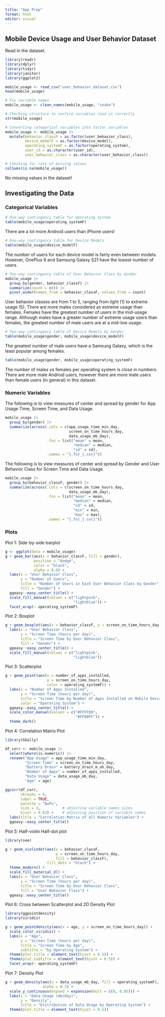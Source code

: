 ```yaml
---
title: "App Prep"
format: html
editor: visual
---
```


## Mobile Device Usage and User Behavior Dataset

Read in the dataset.

```r
library(readr)
library(dplyr)
library(tidyr)
library(janitor)
library(ggplot2)

mobile_usage <- read_csv("user_behavior_dataset.csv")
head(mobile_usage)

# Fix variable names 
mobile_usage <- clean_names(mobile_usage, "snake")
```

```r
# Checking structure to confirm variables read in correctly
str(mobile_usage)
```

```r
# Converting categorical variables into factor variables
mobile_usage <- mobile_usage |>
  mutate(behavior_classF = as.factor(user_behavior_class),
         device_modelF = as.factor(device_model),
         operating_systemF = as.factor(operating_system),
         user_id = as.character(user_id),
         user_behavior_class = as.character(user_behavior_class))

```

```r
# Checking for rate of missing values
colSums(is.na(mobile_usage))
```

No missing values in the dataset!

## Investigating the Data

### Categorical Variables

```r
# One-way contingency table for Operating System
table(mobile_usage$operating_systemF)
```

There are a lot more Android users than iPhone users!

```r
# One-way contingency table for Device Models
table(mobile_usage$device_modelF)
```

The number of users for each device model is fairly even between models. However, OnePlus 9 and Samsung Galaxy S21 have the lowest number of users.

```r
# Two-way contingency table of User Behavior Class by Gender
mobile_usage |>
  group_by(gender, behavior_classF) |>
  summarize(count = n()) |>
  pivot_wider(names_from = behavior_classF, values_from = count)
```

User behavior classes are from 1 to 5, ranging from light (1) to extreme usage (5). There are more males considered as extreme usage than females. Females have the greatest number of users in the mid-usage range. Although males have a greater number of extreme usage users than females, the greatest number of male users are at a mid-low usage.

```r
# Two-way contingency table of Device Models by Gender
table(mobile_usage$gender, mobile_usage$device_modelF)
```

The greatest number of male users have a Samsung Galaxy, which is the least popular among females.

```r
table(mobile_usage$gender, mobile_usage$operating_systemF)
```

The number of males vs females per operating system is close in numbers. There are more male Android users, however there are more male users than female users (in general) in this dataset.

### Numeric Variables

The following is to view measures of center and spread by gender for App Usage Time, Screen Time, and Data Usage.

```r
mobile_usage |>
  group_by(gender) |>
  summarize(across(.cols = c(app_usage_time_min_day, 
                             screen_on_time_hours_day, 
                             data_usage_mb_day),
                   .fns = list("mean" = mean, 
                               "median" = median, 
                               "sd" = sd),
                   .names = "{.fn}_{.col}"))
```

The following is to view measures of center and spread by Gender and User Behavior Class for Screen Time and Data Usage.

```r
mobile_usage |>
  group_by(behavior_classF, gender) |>
  summarize(across(.cols = c(screen_on_time_hours_day, 
                             data_usage_mb_day),
                   .fns = list("mean" = mean, 
                               "median" = median, 
                               "sd" = sd,
                               "min" = min,
                               "max" = max),
                   .names = "{.fn}_{.col}"))
```

### Plots

Plot 1: Side-by-side barplot

```r
g <- ggplot(data = mobile_usage)
g + geom_bar(aes(x = behavior_classF, fill = gender), 
             position = "dodge", 
             color = "black", 
             alpha = 0.6) +
  labs(x = "User Behavior Class", 
       y = "Number of Users",
       title = "Number of Users in Each User Behavior Class by Gender",
       fill = "Gender") +
  ggeasy::easy_center_title() +
  scale_fill_manual(values = c("lightpink",
                               "lightblue")) +
  facet_wrap(~ operating_systemF)
```

Plot 2: Boxplot

```r
g + geom_boxplot(aes(x = behavior_classF, y = screen_on_time_hours_day, fill = gender)) +
  labs(x = "User Behavior Class", 
       y = "Screen Time (hours per day)",
       title = "Screen Time by User Behavior Class",
       fill = "Gender") +
  ggeasy::easy_center_title() +
  scale_fill_manual(values = c("lightpink",
                               "lightblue"))
```

Plot 3: Scatterplot

```r
g + geom_point(aes(x = number_of_apps_installed, 
                   y = screen_on_time_hours_day, 
                   color = operating_systemF)) +
  labs(x = "Number of Apps Installed", 
       y = "Screen Time (hours per day)",
       title = "Screen Time by Number of Apps Installed on Mobile Device",
       color = "Operating System") +
  ggeasy::easy_center_title() +
  scale_color_manual(values = c("#FFFF00",
                                "#FF00FF")) +
  theme_dark()
```

Plot 4: Correlation Matrix Plot

```r
library(GGally)

df_corr <- mobile_usage |>
  select(where(is.numeric)) |>
  rename("App Usage" = app_usage_time_min_day,
         "Screen Time" = screen_on_time_hours_day,
         "Battery Drain" = battery_drain_m_ah_day,
         "Number of Apps" = number_of_apps_installed,
         "Data Usage" = data_usage_mb_day,
         "Age" = age)

ggcorr(df_corr, 
       nbreaks = 6,
       label = TRUE,
       palette = "BuPu", 
       size = 3,          # adjusting variable names sizes
       hjust = 0.63) +    # adjusting position of variable names
  labs(title = "Correlation Matrix of all Numeric Variables") +
  ggeasy::easy_center_title()
```

Plot 5: Half-violin Half-dot plot

```r
library(see)

g + geom_violindot(aes(x = behavior_classF,
                       y = screen_on_time_hours_day,
                       fill = behavior_classF), 
                   fill_dots = "black") +
  theme_modern() +
  scale_fill_material_d() +
  labs(x = "User Behavior Class", 
       y = "Screen Time (hours per day)",
       title = "Screen Time by User Behavior Class",
       fill = "User Behavior Class") +
  ggeasy::easy_center_title()
```

Plot 6: Cross between Scatterplot and 2D Density Plot

```r
library(ggpointdensity)
library(viridis)

g + geom_pointdensity(aes(x = age, y = screen_on_time_hours_day)) +
  scale_color_viridis() +
  labs(x = "Age", 
       y = "Screen Time (hours per day)",
       title = "Screen Time by Age",
       subtitle = "by Operating System") +
  theme(plot.title = element_text(hjust = 0.5)) +
  theme(plot.subtitle = element_text(hjust = 0.5)) +
  facet_wrap(~ operating_systemF)
```

Plot 7: Density Plot

```r
g + geom_density(aes(x = data_usage_mb_day, fill = operating_systemF), 
                 alpha = 0.3) +
  scale_y_continuous(expand = expansion(mult = c(0, 0.05))) +
  labs(x = "Data Usage (mb/day)", 
       y = "Density",
       title = "Distribution of Data Usage by Operating System") +
  theme(plot.title = element_text(hjust = 0.5))
```

